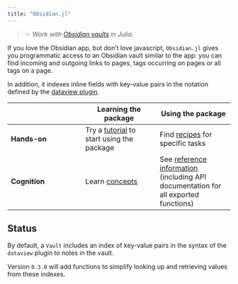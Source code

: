 ```yaml
---
title: "Obsidian.jl"
---
```



> ☞ *Work with [Obsidian vaults](https://obsidian.md) in  Julia*.

If you love the Obsidian app, but don't love javascript, `Obsidian.jl` gives you programmatic access to an Obsidian vault similar to the app: you can find incoming and outgoing links to pages,  tags occurring on pages or all tags on a page.

In addition, it indexes inline fields with key-value pairs in the notation defined by
 the [dataview plugin](https://github.com/blacksmithgu/obsidian-dataview).



| | Learning the package | Using the package |
| --- | --- | --- |
| **Hands-on** |  Try a [tutorial](./tutorials/) to start using  the package  | Find [recipes](./guides/) for specific tasks |
| **Cognition** | Learn [concepts](./concepts/)   | See [reference information](./reference/) (including API documentation for all exported functions) |


## Status

By default, a `Vault` includes an index of key-value pairs in the syntax of the `dataview` plugin to notes in the vault.

Version `0.3.0` will add functions to simplify looking up and retrieving values from these indexes.